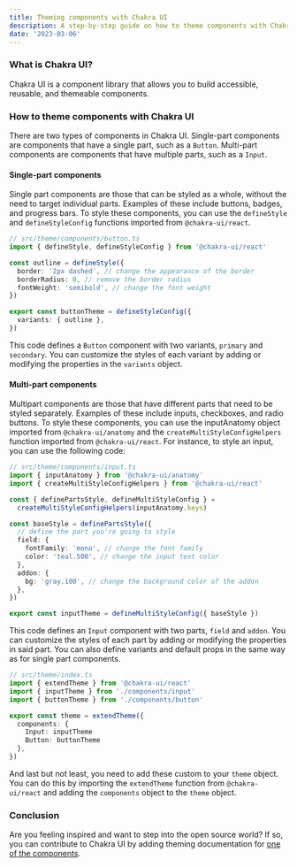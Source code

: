 ```yaml
---
title: Theming components with Chakra UI
description: A step-by-step guide on how to theme components with Chakra UI and becoming an open sourcerer. 
date: '2023-03-06'
---
```


### What is Chakra UI?
Chakra UI is a component library that allows you to build accessible, reusable, and themeable components.

### How to theme components with Chakra UI
There are two types of components in Chakra UI.
Single-part components are components that have a single part, such as a `Button`. 
Multi-part components are components that have multiple parts, such as a `Input`.

#### Single-part components

Single part components are those that can be styled as a whole, without the need to target individual parts. Examples of these include buttons, badges, and progress bars. To style these components, you can use the `defineStyle` and `defineStyleConfig` functions imported from `@chakra-ui/react`.

```ts
// src/theme/components/button.ts
import { defineStyle, defineStyleConfig } from '@chakra-ui/react'

const outline = defineStyle({
  border: '2px dashed', // change the appearance of the border
  borderRadius: 0, // remove the border radius
  fontWeight: 'semibold', // change the font weight
})

export const buttonTheme = defineStyleConfig({
  variants: { outline },
})
```

This code defines a `Button` component with two variants, `primary` and `secondary`. You can customize the styles of each variant by adding or modifying the properties in the `variants` object.


#### Multi-part components

Multipart components are those that have different parts that need to be styled separately. Examples of these include inputs, checkboxes, and radio buttons. To style these components, you can use the inputAnatomy object imported from `@chakra-ui/anatomy` and the `createMultiStyleConfigHelpers` function imported from `@chakra-ui/react`.
For instance, to style an input, you can use the following code:

```ts
// src/theme/components/input.ts
import { inputAnatomy } from '@chakra-ui/anatomy'
import { createMultiStyleConfigHelpers } from '@chakra-ui/react'

const { definePartsStyle, defineMultiStyleConfig } =
  createMultiStyleConfigHelpers(inputAnatomy.keys)

const baseStyle = definePartsStyle({
  // define the part you're going to style
  field: {
    fontFamily: 'mono', // change the font family
    color: 'teal.500', // change the input text color
  },
  addon: {
    bg: 'gray.100', // change the background color of the addon
  },
})

export const inputTheme = defineMultiStyleConfig({ baseStyle })
```

This code defines an `Input` component with two parts, `field` and `addon`. You can customize the styles of each part by adding or modifying the properties in said part. You can also define variants and default props in the same way as for single part components.

```ts
// src/theme/index.ts
import { extendTheme } from '@chakra-ui/react'
import { inputTheme } from './components/input'
import { buttonTheme } from './components/button'

export const theme = extendTheme({
  components: { 
    Input: inputTheme
    Button: buttonTheme
  },
})
```

And last but not least, you need to add these custom to your `theme` object. You can do this by importing the `extendTheme` function from `@chakra-ui/react` and adding the `components` object to the `theme` object.


### Conclusion
Are you feeling inspired and want to step into the open source world?
If so, you can contribute to Chakra UI by adding theming documentation for [one of the components](https://github.com/chakra-ui/chakra-ui-docs/issues?q=is%3Aissue+is%3Aopen+label%3A%22created-by%3A+Chakra+UI+team%22).